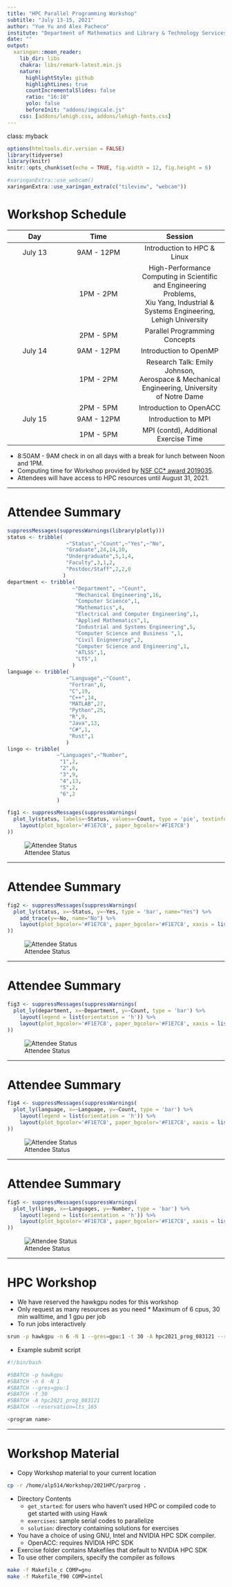 ```yaml
---
title: "HPC Parallel Programming Workshop"
subtitle: "July 13-15, 2021"
author: "Yue Yu and Alex Pacheco"
institute: "Department of Mathematics and Library & Technology Services<br />Lehigh University"
date: ""
output:
  xaringan::moon_reader:
    lib_dir: libs
    chakra: libs/remark-latest.min.js
    nature:
      highlightStyle: github
      highlightLines: true
      countIncrementalSlides: false
      ratio: "16:10"
      yolo: false
      beforeInit: "addons/imgscale.js"
    css: [addons/lehigh.css, addons/lehigh-fonts.css]
---
```

class: myback

```r
options(htmltools.dir.version = FALSE)
library(tidyverse)
library(knitr)
knitr::opts_chunk$set(echo = TRUE, fig.width = 12, fig.height = 6)
```
```r
#xaringanExtra::use_webcam()
xaringanExtra::use_xaringan_extra(c("tileview", "webcam"))
```

# Workshop Schedule

|   Day   |    Time    |     Session   |
|:-------:|:----------:|:-------------:|
| July 13 | 9AM - 12PM | Introduction to HPC & Linux |
|         | 1PM -  2PM | High-Performance Computing in Scientific and Engineering Problems, <br />Xiu Yang, Industrial & Systems Engineering, Lehigh University |
|         | 2PM -  5PM | Parallel Programming Concepts |
| July 14 | 9AM - 12PM | Introduction to OpenMP |
|         | 1PM -  2PM | Research Talk: Emily Johnson, <br />Aerospace & Mechanical Engineering, University of Notre Dame|
|         | 2PM -  5PM | Introduction to OpenACC |
| July 15 | 9AM - 12PM | Introduction to MPI |
|         | 1PM -  5PM | MPI (contd), Additional Exercise Time |

* 8:50AM - 9AM check in on all days with a break for lunch between Noon and 1PM.
* Computing time for Workshop provided by [NSF CC&#42; award 2019035](https://www.nsf.gov/awardsearch/showAward?AWD_ID=2019035&HistoricalAwards=false).
* Attendees will have access to HPC resources until August 31, 2021.


---

# Attendee Summary

```r
suppressMessages(suppressWarnings(library(plotly)))
status <- tribble(
                   ~"Status",~"Count",~"Yes",~"No",
                   "Graduate",24,14,10,
                   "Undergraduate",5,1,4,
                   "Faculty",3,1,2,
                   "Postdoc/Staff",2,2,0
                  )
department <- tribble(
                     ~"Department", ~"Count",
                      "Mechanical Engineering",16,
                      "Computer Science",1,
                      "Mathematics",4,
                      "Electrical and Computer Engineering",1,
                      "Applied Mathematics",1,
                      "Industrial and Systems Engineering",5,
                      "Computer Science and Business ",1,
                      "Civil Enigneering",2,
                      "Computer Science and Engineering",1,
                      "ATLSS",1,
                      "LTS",1
                     )
language <- tribble(
                   ~"Language",~"Count",
                    "Fortran",6,
                    "C",19,
                    "C++",14,
                    "MATLAB",27,
                    "Python",25,
                    "R",9,
                    "Java",13,
                    "C#",1,
                    "Rust",1
                   )
lingo <- tribble(
                ~"Languages",~"Number",
                 "1",2,
                 "2",6,
                 "3",9,
                 "4",13,
                 "5",2,
                 "6",2
                )
```

```r
fig1 <- suppressMessages(suppressWarnings(
  plot_ly(status, labels=~Status, values=~Count, type = 'pie', textinfo = "values", text = status$Count) %>%
    layout(plot_bgcolor='#F1E7C8', paper_bgcolor='#F1E7C8')
))
```

<!--
-->
![Attendee Status](parprog_status.png)




---

# Attendee Summary

```r
fig2 <- suppressMessages(suppressWarnings(
  plot_ly(status, x=~Status, y=~Yes, type = 'bar', name="Yes") %>%
    add_trace(y=~No, name="No") %>%
    layout(plot_bgcolor='#F1E7C8', paper_bgcolor='#F1E7C8', xaxis = list(title=""), yaxis = list(title="HPC Experience"), barmode = 'group')
))
```

<!--
-->
![Attendee Status](parprog_hpc.png)


---

# Attendee Summary


```r
fig3 <- suppressMessages(suppressWarnings(
  plot_ly(department, x=~Department, y=~Count, type = 'bar') %>% 
    layout(legend = list(orientation = 'h')) %>%
    layout(plot_bgcolor='#F1E7C8', paper_bgcolor='#F1E7C8', xaxis = list(title=""), yaxis = list(title=""))
))
```

<!--
-->
![Attendee Status](parprog_dept.png)



---

# Attendee Summary


```r
fig4 <- suppressMessages(suppressWarnings(
  plot_ly(language, x=~Language, y=~Count, type = 'bar') %>% 
    layout(legend = list(orientation = 'h')) %>%
    layout(plot_bgcolor='#F1E7C8', paper_bgcolor='#F1E7C8', xaxis = list(title=""), yaxis = list(title=""))
))
```

<!--
-->
![Attendee Status](parprog_lang.png)



---

# Attendee Summary


```r
fig5 <- suppressMessages(suppressWarnings(
  plot_ly(lingo, x=~Languages, y=~Number, type = 'bar') %>% 
    layout(legend = list(orientation = 'h')) %>%
    layout(plot_bgcolor='#F1E7C8', paper_bgcolor='#F1E7C8', xaxis = list(title="Number of Languages"), yaxis = list(title=""))
))
```

<!--
-->
![Attendee Status](parprog_lingo.png)


---

# HPC Workshop 

* We have reserved the hawkgpu nodes for this workshop
* Only request as many resources as you need
      * Maximum of 6 cpus, 30 min walltime, and 1 gpu per job
* To run jobs interactively
```bash
srun -p hawkgpu -n 6 -N 1 --gres=gpu:1 -t 30 -A hpc2021_prog_083121 --reservation=lts_165 <program name>
```

* Example submit script
```bash
#!/bin/bash

#SBATCH -p hawkgpu
#SBATCH -n 6 -N 1
#SBATCH --gres=gpu:1
#SBATCH -t 30
#SBATCH -A hpc2021_prog_083121
#SBATCH --reservation=lts_165

<program name>
```

---

# Workshop Material

* Copy Workshop material to your current location
```bash
cp -r /home/alp514/Workshop/2021HPC/parprog .
```

* Directory Contents
   * `get_started`: for users who haven't used HPC or compiled code to get started with using Hawk 
   * `exercises`: sample serial codes to parallelize 
   * `solution`: directory containing solutions for exercises
* You have a choice of using GNU, Intel and NVIDIA HPC SDK compiler.
   * OpenACC: requires NVIDIA HPC SDK
* Exercise folder contains Makefiles that default to NVIDIA HPC SDK
* To use other compilers, specify the compiler as follows
```bash
make -f Makefile_c COMP=gnu
make -f Makefile_f90 COMP=intel
```
